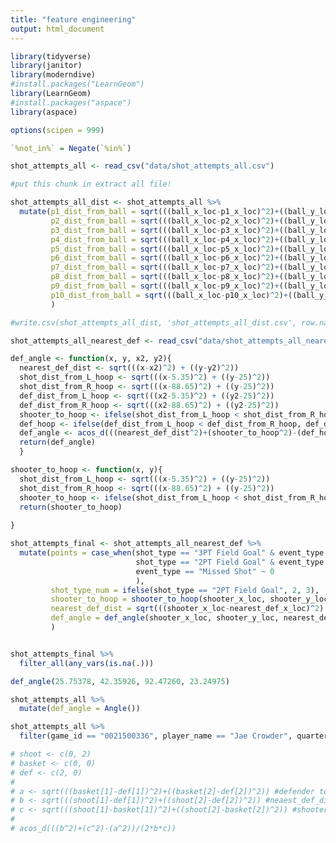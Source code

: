 ```yaml
---
title: "feature engineering"
output: html_document
---
```


```r
library(tidyverse)
library(janitor)
library(moderndive)
#install.packages("LearnGeom")
library(LearnGeom)
#install.packages("aspace")
library(aspace)

options(scipen = 999)

`%not_in%` = Negate(`%in%`)

```

```r
shot_attempts_all <- read_csv("data/shot_attempts_all.csv")
```


```r
#put this chunk in extract all file!

shot_attempts_all_dist <- shot_attempts_all %>% 
  mutate(p1_dist_from_ball = sqrt(((ball_x_loc-p1_x_loc)^2)+((ball_y_loc-p1_y_loc)^2)),
         p2_dist_from_ball = sqrt(((ball_x_loc-p2_x_loc)^2)+((ball_y_loc-p2_y_loc)^2)),
         p3_dist_from_ball = sqrt(((ball_x_loc-p3_x_loc)^2)+((ball_y_loc-p3_y_loc)^2)),
         p4_dist_from_ball = sqrt(((ball_x_loc-p4_x_loc)^2)+((ball_y_loc-p4_y_loc)^2)),
         p5_dist_from_ball = sqrt(((ball_x_loc-p5_x_loc)^2)+((ball_y_loc-p5_y_loc)^2)),
         p6_dist_from_ball = sqrt(((ball_x_loc-p6_x_loc)^2)+((ball_y_loc-p6_y_loc)^2)),
         p7_dist_from_ball = sqrt(((ball_x_loc-p7_x_loc)^2)+((ball_y_loc-p7_y_loc)^2)),
         p8_dist_from_ball = sqrt(((ball_x_loc-p8_x_loc)^2)+((ball_y_loc-p8_y_loc)^2)),
         p9_dist_from_ball = sqrt(((ball_x_loc-p9_x_loc)^2)+((ball_y_loc-p9_y_loc)^2)),
         p10_dist_from_ball = sqrt(((ball_x_loc-p10_x_loc)^2)+((ball_y_loc-p10_y_loc)^2))
         )

#write.csv(shot_attempts_all_dist, 'shot_attempts_all_dist.csv', row.names = FALSE)

```


```r

shot_attempts_all_nearest_def <- read_csv("data/shot_attempts_all_nearest_def.csv")

def_angle <- function(x, y, x2, y2){
  nearest_def_dist <- sqrt(((x-x2)^2) + ((y-y2)^2))
  shot_dist_from_L_hoop <- sqrt(((x-5.35)^2) + ((y-25)^2))
  shot_dist_from_R_hoop <- sqrt(((x-88.65)^2) + ((y-25)^2))
  def_dist_from_L_hoop <- sqrt(((x2-5.35)^2) + ((y2-25)^2))
  def_dist_from_R_hoop <- sqrt(((x2-88.65)^2) + ((y2-25)^2))
  shooter_to_hoop <- ifelse(shot_dist_from_L_hoop < shot_dist_from_R_hoop, shot_dist_from_L_hoop, shot_dist_from_R_hoop)
  def_hoop <- ifelse(def_dist_from_L_hoop < def_dist_from_R_hoop, def_dist_from_L_hoop, def_dist_from_R_hoop)
  def_angle <- acos_d(((nearest_def_dist^2)+(shooter_to_hoop^2)-(def_hoop^2))/(2*nearest_def_dist*shooter_to_hoop))
  return(def_angle)
  }

shooter_to_hoop <- function(x, y){
  shot_dist_from_L_hoop <- sqrt(((x-5.35)^2) + ((y-25)^2))
  shot_dist_from_R_hoop <- sqrt(((x-88.65)^2) + ((y-25)^2))
  shooter_to_hoop <- ifelse(shot_dist_from_L_hoop < shot_dist_from_R_hoop, shot_dist_from_L_hoop, shot_dist_from_R_hoop)
  return(shooter_to_hoop)
  
}

shot_attempts_final <- shot_attempts_all_nearest_def %>% 
  mutate(points = case_when(shot_type == "3PT Field Goal" & event_type == "Made Shot" ~ 3,
                            shot_type == "2PT Field Goal" & event_type == "Made Shot" ~ 2,
                            event_type == "Missed Shot" ~ 0
                            ),
         shot_type_num = ifelse(shot_type == "2PT Field Goal", 2, 3),
         shooter_to_hoop = shooter_to_hoop(shooter_x_loc, shooter_y_loc),
         nearest_def_dist = sqrt(((shooter_x_loc-nearest_def_x_loc)^2) + ((shooter_x_loc-nearest_def_y_loc)^2)),
         def_angle = def_angle(shooter_x_loc, shooter_y_loc, nearest_def_x_loc, nearest_def_y_loc)
         ) 


shot_attempts_final %>%
  filter_all(any_vars(is.na(.))) 
```


```r
def_angle(25.75378, 42.35926, 92.47260, 23.24975)
```




```r
shot_attempts_all %>% 
  mutate(def_angle = Angle())
```

```r
shot_attempts_all %>% 
  filter(game_id == "0021500336", player_name == "Jae Crowder", quarter == 6)
```









```r

# shoot <- c(0, 2)
# basket <- c(0, 0)
# def <- c(2, 0)
# 
# a <- sqrt(((basket[1]-def[1])^2)+((basket[2]-def[2])^2)) #defender to hoop
# b <- sqrt(((shoot[1]-def[1])^2)+((shoot[2]-def[2])^2)) #neaest_def_distance
# c <- sqrt(((shoot[1]-basket[1])^2)+((shoot[2]-basket[2])^2)) #shooter to hoop
# 
# acos_d(((b^2)+(c^2)-(a^2))/(2*b*c))
```

